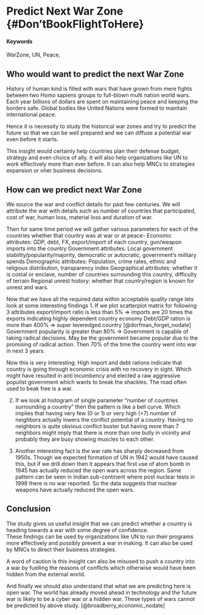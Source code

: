 # Predict Next War Zone {#Don'tBookFlightToHere}

#### Keywords {-}

WarZone, UN, Peace, 

## Who would want to predict the next War Zone

History of human kind is filled with wars that have grown from mere fights between two Homo sapiens groups to full-blown multi nation world wars. Each year billions of dollars are spent on maintaining peace and keeping the borders safe. Global bodies like United Nations were formed to maintain international peace. 

Hence it is necessity to study the historical war zones and try to predict the future so that we can be well prepared and we can diffuse a potential war even before it starts.

This insight would certainly help countries plan their defense budget, strategy and even choice of ally. It will also help organizations like UN to work effectively more than ever before. It can also help MNCs to strategies expansion or oher business decisions.

## How can we predict next War Zone

We source the war and conflict details for past few centuries. We will attribute the war with details such as number of countries that participated, cost of war, human loss, material loss and duration of war.

Then for same time period we will gather various parameters for each of the countries whether that country was at war or at peace-
Economic attributes: GDP, debt, FX, export/import of each country, gun/weapon imports into the country
Government attributes: Local government stability/popularity/majority, democratic or autocratic, government's military spends
Demographic attributes: Population, crime rates, ethnic and religious distribution, transparency index
Geographical attributes: whether it is costal or enclave, number of countries surrounding this country, difficulty of terrain 
Regional unrest history: whether that country/region is known for unrest and wars. 

Now that we have all the required data within acceptable quality range lets look at some interesting findings
1. If we plot scatterplot matrix for following 3 attributes
export/import ratio is less than 5% => imports are 20 times the exports indicating highly dependent country economy
Debt/GDP ration is more than 400% => super leveredged country [@dorfman_forget_nodate]
Government popularity is greater than 80% => Government is capable of taking radical decisions. May be the government became popular due to the promising of radical action.
Then 70% of the time the country went into war in next 3 years.

Now this is very interesting. High import and debt rations indicate that country is going through economic crisis with no recovery in sight. Which might have resulted in anti incumbency and elected a raw aggressive populist government which wants to break the shackles. The road often used to beak free is a war.

2. If we look at histogram of single parameter "number of countries surrounding a country" then the pattern is like a bell curve. Which implies that having very few (0 or 1) or very high (>7) number of neighbors actually lowers the conflict potential of a country. Having no neighbors is quite obvious conflict buster but having more than 7 neighbors might imply that there is more than one bully in vicinity and probably they are busy showing muscles to each other.

3. Another interesting fact is the war rate has sharply decreased from 1950s. Though we expected formation of UN in 1942 would have caused this, but if we drill down then it appears that first use of atom bomb in 1945 has actually reduced the open wars across the region. Same pattern can be seen in Indian sub-continent where post nuclear tests in 1998 there is no war reported. So the data suggests that nuclear weapons have actually reduced the open wars.


## Conclusion

The study gives us useful insight that we can predict whether a country is heading towards a war with some degree of confidence.  
These findings can be used by organizations like UN to run their programs more effectively and possibly prevent a war in making. 
It can also be used by MNCs to direct their business strategies.

A word of caution is this insight can also be misused to push a country into a war by fuelling the reasons of conflicts which otherwise would have been hidden from the external world.

And finally we should also understand that what we are predicting here is open war. The world has already moved ahead in technology and the future war is likely to be a cyber war or a hidden war. These types of wars cannot be predicted by above study.
[@broadberry_economic_nodate]

